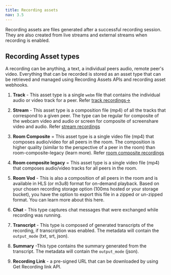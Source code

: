 ```yaml
---
title: Recording assets
nav: 3.5
---
```


Recording assets are files generated after a successful recording session. They are also created from live streams and external streams when recording is enabled.




## Recording Asset types

A recording can be anything, a text, a individual peers audio, remote peer's video. Everything that can be recorded is stored as an asset type that can be retrieved and managed using Recording Assets APIs and recording asset webhooks.

1. **Track** - This asset type is a single `webm` file that contains the individual audio or video track for a peer. Refer [track recordings->](/get-started/v2/get-started/features/recordings/recording-modes/track-recordings)

2. **Stream** - This asset type is a composition file (mp4) of all the tracks that correspond to a given peer. The type can be regular for composite of the webcam video and audio or screen for composite of screenshare video and audio. Refer [stream recordings](/get-started/v2/get-started/features/recordings/recording-modes/stream-recording)

3. **Room Composite** = This asset type is a single video file (mp4) that composes audio/video for all peers in the room. The composition is higher quality (similar to the perspective of a peer in the room) than room-composite-legacy (learn more). Refer [room composite recordings](/get-started/v2/get-started/features/recordings/recording-modes/comparing-recording-modes)

4. **Room composite legacy** = This asset type is a single video file (mp4) that composes audio/video tracks for all peers in the room.

5. **Room Vod** - This is also a composition of all peers in the room and is available in HLS (or m3u8) format for on-demand playback. Based on your chosen recording storage option (100ms hosted or your storage bucket), you have the option to export this file in a zipped or un-zipped format. You can learn more about this here.

6. **Chat** - This type captures chat messages that were exchanged while recording was running.

7. **Transcript** - This type is composed of generated transcripts of the recording, if transcription was enabled. The metadata will contain the `output_mode` (txt, srt, json).

8. **Summary** -This type contains the summary generated from the transcript. The metadata will contain the `output_mode` (json).

9. **Recording Link** - a pre-signed URL that can be downloaded by using Get Recording link API.
